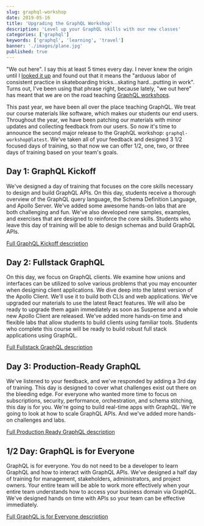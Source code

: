 ```yaml
---
slug: graphql-workshop
date: 2019-05-16
title: 'Upgrading the GraphQL Workshop'
description: 'Level up your GraphQL skills with our new classes'
categories: ['graphql']
keywords: ['graphql', 'learning', 'travel']
banner: './images/plane.jpg'
published: true
---
```


"We out here". I say this at least 5 times every day. I never knew the origin until I [looked it up](https://www.urbandictionary.com/define.php?term=WE%20OUT%20HERE) and found out that it means the "arduous labor of consistent practice in skateboarding tricks...skating hard...putting in work". Turns out, I've been using that phrase right, because lately, "we out here" has meant that we are on the road teaching [GraphQL workshops](https://www.graphqlworkshop.com).

This past year, we have been all over the place teaching GraphQL. We treat our course materials like software, which makes our students our end users. Throughout the year, we have been patching our materials with minor updates and collecting feedback from our users. So now it's time to announce the second major release to the GraphQL workshop: `graphql-workshop@latest`. We've taken all of your feedback and designed 3 1/2 focused days of training, so that now we can offer 1/2, one, two, or three days of training based on your team's goals.

## Day 1: GraphQL Kickoff

We've designed a day of training that focuses on the core skills necessary to design and build GraphQL APIs. On this day, students receive a thorough overview of the GraphQL query language, the Schema Definition Language, and Apollo Server. We've added some awesome hands-on labs that are both challenging and fun. We've also developed new samples, examples, and exercises that are designed to reinforce the core skills. Students who leave this day of training will be able to design schemas and build GraphQL APIs.

[Full GraphQL Kickoff description](https://moonhighway.com/graphql/kickoff/)

## Day 2: Fullstack GraphQL

On this day, we focus on GraphQL clients. We examine how unions and interfaces can be utilized to solve various problems that you may encounter when designing client applications. We dive deep into the latest version of the Apollo Client. We'll use it to build both CLIs and web applications. We've upgraded our materials to use the latest React features. We will also be ready to upgrade them again immediately as soon as Suspense and a whole new Apollo Client are released. We've added more hands-on time and flexible labs that allow students to build clients using familiar tools. Students who complete this course will be ready to build robust full stack applications using GraphQL.

[Full Fullstack GraphQL description](https://moonhighway.com/graphql/fullstack/)

## Day 3: Production-Ready GraphQL

We've listened to your feedback, and we've responded by adding a 3rd day of training. This day is designed to cover what challenges exist out there on the bleeding edge. For everyone who wanted more time to focus on subscriptions, security, performance, orchestration, and schema stitching, this day is for you. We're going to build real-time apps with GraphQL. We're going to look at how to scale GraphQL APIs. And we've added more hands-on challenges and labs.

[Full Production Ready GraphQL description](https://moonhighway.com/graphql/production/)

## 1/2 Day: GraphQL is for Everyone

GraphQL is for everyone. You do not need to be a developer to learn GraphQL and how to interact with GraphQL APIs. We've designed a half day of training for management, stakeholders, administrators, and project owners. Your entire team will be able to work more effectively when your entire team understands how to access your business domain via GraphQL. We've designed hands on time with APIs so your team can be effective immediately.

[Full GraphQL is for Everyone description](https://moonhighway.com/graphql/everyone/)
